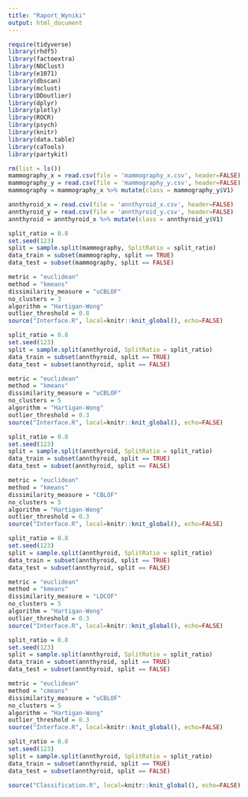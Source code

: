 ```yaml
---
title: "Raport_Wyniki"
output: html_document
---
```



```r
require(tidyverse)
library(rhdf5)
library(factoextra)
library(NbClust)
library(e1071)
library(dbscan)
library(mclust)
library(DDoutlier)
library(dplyr)
library(plotly)
library(ROCR)
library(psych)
library(knitr)
library(data.table)
library(caTools)
library(partykit)
```

```r
rm(list = ls())
mammography_x = read.csv(file = 'mammography_x.csv', header=FALSE)
mammography_y = read.csv(file = 'mammography_y.csv', header=FALSE)
mammography = mammography_x %>% mutate(class = mammography_y$V1)

annthyroid_x = read.csv(file = 'annthyroid_x.csv', header=FALSE)
annthyroid_y = read.csv(file = 'annthyroid_y.csv', header=FALSE)
annthyroid = annthyroid_x %>% mutate(class = annthyroid_y$V1)
```


```r
split_ratio = 0.8
set.seed(123)
split = sample.split(mammography, SplitRatio = split_ratio)
data_train = subset(mammography, split == TRUE)
data_test = subset(mammography, split == FALSE)

metric = "euclidean"
method = "kmeans"
dissimilarity_measure = "uCBLOF"
no_clusters = 3
algorithm = "Hartigan-Wong"
outlier_threshold = 0.8
source("Interface.R", local=knitr::knit_global(), echo=FALSE)
```



```r
split_ratio = 0.8
set.seed(123)
split = sample.split(annthyroid, SplitRatio = split_ratio)
data_train = subset(annthyroid, split == TRUE)
data_test = subset(annthyroid, split == FALSE)

metric = "euclidean"
method = "kmeans"
dissimilarity_measure = "uCBLOF"
no_clusters = 5
algorithm = "Hartigan-Wong"
outlier_threshold = 0.3
source("Interface.R", local=knitr::knit_global(), echo=FALSE)
```
```r
split_ratio = 0.8
set.seed(123)
split = sample.split(annthyroid, SplitRatio = split_ratio)
data_train = subset(annthyroid, split == TRUE)
data_test = subset(annthyroid, split == FALSE)

metric = "euclidean"
method = "kmeans"
dissimilarity_measure = "CBLOF"
no_clusters = 5
algorithm = "Hartigan-Wong"
outlier_threshold = 0.3
source("Interface.R", local=knitr::knit_global(), echo=FALSE)
```


```r
split_ratio = 0.8
set.seed(123)
split = sample.split(annthyroid, SplitRatio = split_ratio)
data_train = subset(annthyroid, split == TRUE)
data_test = subset(annthyroid, split == FALSE)

metric = "euclidean"
method = "kmeans"
dissimilarity_measure = "LDCOF"
no_clusters = 5
algorithm = "Hartigan-Wong"
outlier_threshold = 0.3
source("Interface.R", local=knitr::knit_global(), echo=FALSE)
```
```r
split_ratio = 0.8
set.seed(123)
split = sample.split(annthyroid, SplitRatio = split_ratio)
data_train = subset(annthyroid, split == TRUE)
data_test = subset(annthyroid, split == FALSE)

metric = "euclidean"
method = "cmeans"
dissimilarity_measure = "uCBLOF"
no_clusters = 5
algorithm = "Hartigan-Wong"
outlier_threshold = 0.3
source("Interface.R", local=knitr::knit_global(), echo=FALSE)
```
```r
split_ratio = 0.8
set.seed(123)
split = sample.split(annthyroid, SplitRatio = split_ratio)
data_train = subset(annthyroid, split == TRUE)
data_test = subset(annthyroid, split == FALSE)

source("Classification.R", local=knitr::knit_global(), echo=FALSE)
```


